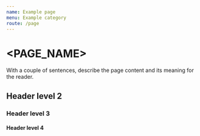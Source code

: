 ```yaml
---
name: Example page
menu: Example category
route: /page
---
```

<!---
With the above settings, page name will be "Example page", its path will be hds.hel.fi/page and it will be a subitem of the "Example category" in the site navigation.
-->

<!---
Import all the needed components from HDS libraries.

For example:
-->

<!---
Import documentation specific components. You can view what is available in /site/src/components/ folder.
-->

# <PAGE_NAME>

<LargeParagraph>
    With a couple of sentences, describe the page content and its meaning for the reader.
</LargeParagraph>

<!---
If you want to add more introductory content, you can do that below LargeParagraph section. Keep this relatively short and simple.
-->

## Header level 2
<!---
Add your content here. Note, to comply with site accessibility requirements, do not skip heading levels. After header level 2, the next should be header level 3, and so on.
-->

### Header level 3
<!---
Add your content here. Note, to comply with site accessibility requirements, do not skip heading levels. After header level 2, the next should be header level 3, and so on.
-->

#### Header level 4
<!---
Add your content here. Note, to comply with site accessibility requirements, do not skip heading levels. After header level 2, the next should be header level 3, and so on.
-->